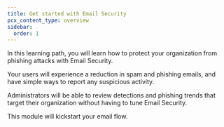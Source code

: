 ```yaml
---
title: Get started with Email Security
pcx_content_type: overview
sidebar:
  order: 1
---
```


In this learning path, you will learn how to protect your organization from phishing attacks with Email Security.

Your users will experience a reduction in spam and phishing emails, and have simple ways to report any suspicious activity.

Administrators will be able to review detections and phishing trends that target their organization without having to tune Email Security.

This module will kickstart your email flow.